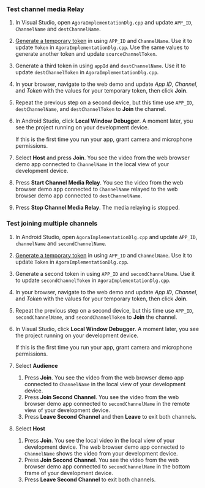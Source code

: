 <PlatformWrapper platform="android">

### Test channel media Relay

1. In Visual Studio, open `AgoraImplementationDlg.cpp` and update `APP_ID`, `ChannelName` and `destChannelName`.

2. [Generate a temporary token](../reference/manage-agora-account#generate-a-temporary-token) in <Vpl k="CONSOLE" /> using `APP_ID` and `ChannelName`. Use it to update `Token` in `AgoraImplementationDlg.cpp`. Use the same values to generate another token and update `sourceChannelToken`.

3. Generate a third token in <Vpl k="CONSOLE" /> using `appId` and `destChannelName`. Use it to update `destChannelToken` in `AgoraImplementationDlg.cpp`.

4. In your browser, navigate to the <Link target="_blank" to="{{Global.DEMO_BASIC_VIDEO_CALL_URL}}"><Vg k="COMPANY" /> web demo</Link> and update _App ID_, _Channel_, and _Token_ with the values for your temporary token, then click **Join**.

5. Repeat the previous step on a second device, but this time use `APP_ID`, `destChannelName`, and `destChannelToken` to **Join** the channel.

7. In Android Studio, click **Local Window Debugger**. A moment later, you see the project running on your development device.

    If this is the first time you run your app, grant camera and microphone permissions.

8. Select **Host** and press **Join**. You see the video from the web browser demo app connected to `ChannelName` in the local view of your development device.

9. Press **Start Channel Media Relay**. You see the video from the web browser demo app connected to `ChannelName` relayed to the web browser demo app connected to `destChannelName`.

10. Press **Stop Channel Media Relay**. The media relaying is stopped.

### Test joining multiple channels

1. In Android Studio, open `AgoraImplementationDlg.cpp` and update `APP_ID`, `channelName` and `secondChannelName`.

2. [Generate a temporary token](../reference/manage-agora-account#generate-a-temporary-token) in <Vpl k="CONSOLE" /> using `APP_ID` and `ChannelName`. Use it to update `Token` in `AgoraImplementationDlg.cpp`.

3. Generate a second token in <Vpl k="CONSOLE" /> using `APP_ID` and `secondChannelName`. Use it to update `secondChannelToken` in `AgoraImplementationDlg.cpp`.

4. In your browser, navigate to the <Link target="_blank" to="{{Global.DEMO_BASIC_VIDEO_CALL_URL}}"><Vg k="COMPANY" /> web demo</Link> and update _App ID_, _Channel_, and _Token_ with the values for your temporary token, then click **Join**.

5. Repeat the previous step on a second device, but this time use `APP_ID`, `secondChannelName`, and `secondChannelToken` to **Join** the channel.

7. In Visual Studio, click **Local Window Debugger**. A moment later, you see the project running on your development device.

    If this is the first time you run your app, grant camera and microphone permissions.

8. Select **Audience** 

    1. Press **Join**. You see the video from the web browser demo app connected to `ChannelName` in the local view of your development device.
    2. Press **Join Second Channel**. You see the video from the web browser demo app connected to `secondChannelName` in the remote view of your development device.
    3. Press **Leave Second Channel** and then **Leave** to exit both channels.

9. Select **Host** 

    1. Press **Join**. You see the local video in the local view of your development device. The web browser demo app connected to `ChannelName` shows the video from your development device.
    2. Press **Join Second Channel**. You see the video from the web browser demo app connected to `secondChannelName` in the bottom frame of your development device.
    3. Press **Leave Second Channel** to exit both channels.

</PlatformWrapper>
